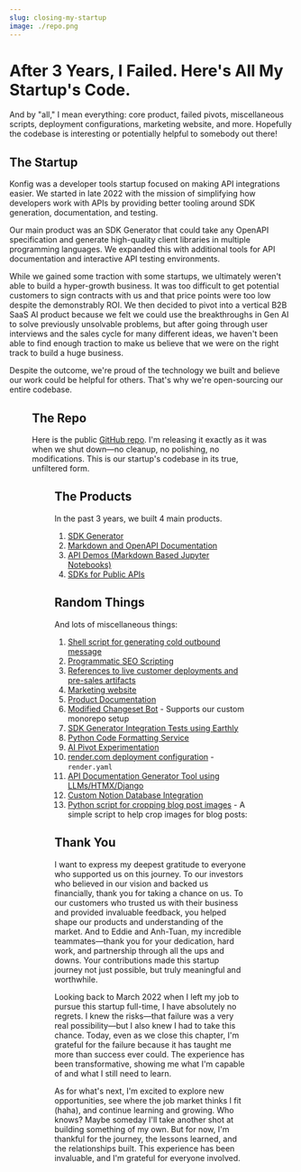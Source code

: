 ```yaml
---
slug: closing-my-startup
image: ./repo.png
---
```



# After 3 Years, I Failed. Here's All My Startup's Code.


And by "all," I mean everything: core product, failed pivots, miscellaneous
scripts, deployment configurations, marketing website, and more. Hopefully the
codebase is interesting or potentially helpful to somebody out there!

## The Startup

Konfig was a developer tools startup focused on making API integrations easier.
We started in late 2022 with the mission of simplifying how developers work with
APIs by providing better tooling around SDK generation, documentation, and
testing.

Our main product was an SDK Generator that could take any OpenAPI specification
and generate high-quality client libraries in multiple programming languages. We
expanded this with additional tools for API documentation and interactive API
testing environments.

While we gained some traction with some startups, we ultimately weren't able to
build a hyper-growth business. It was too difficult to get potential customers to
sign contracts with us and that price points were too low despite the
demonstrably ROI. We then decided to pivot into a vertical B2B SaaS AI product
because we felt we could use the breakthroughs in Gen AI to solve previously
unsolvable problems, but after going through user interviews and the sales cycle
for many different ideas, we haven't been able to find enough traction to make
us believe that we were on the right track to build a huge business.

Despite the outcome, we're proud of the technology we built and believe our work
could be helpful for others. That's why we're open-sourcing our entire codebase.

<Figure
  src={require("./landing.png").default}
  caption="The Konfig landing page"
/>

## The Repo

Here is the public [GitHub repo](https://github.com/konfig-dev/konfig). I'm releasing it exactly as it was when we shut down—no cleanup, no polishing, no modifications. This is our startup's codebase in its true, unfiltered form.

<Figure
  src={require("./repo.png").default}
  caption="The Konfig GitHub repository containing all our startup's code: the good, the bad, and the ugly."
/>

## The Products

In the past 3 years, we built 4 main products.

1. [SDK Generator](https://github.com/konfig-dev/konfig/tree/main/generator)
2. [Markdown and OpenAPI Documentation](https://github.com/konfig-dev/konfig/tree/main/generator/konfig-next-app)
3. [API Demos (Markdown Based Jupyter Notebooks)](https://github.com/konfig-dev/konfig/tree/main/generator/konfig-python-remote-code-executor)
4. [SDKs for Public APIs](https://github.com/konfig-dev/konfig/tree/main/sdks)

## Random Things

And lots of miscellaneous things:

1. [Shell script for generating cold outbound message](https://github.com/konfig-dev/konfig/blob/main/misc/sales/generate_message.sh)
2. [Programmatic SEO Scripting](https://github.com/konfig-dev/konfig/blob/main/sdks/scripts/generate-published.ts)
3. [References to live customer deployments and pre-sales artifacts](https://github.com/konfig-dev/konfig/tree/main/customers)
4. [Marketing website](https://github.com/konfig-dev/konfig/tree/main/konfigthis.com)
5. [Product Documentation](https://github.com/konfig-dev/konfig/tree/main/generator/konfig-docs)
6. [Modified Changeset Bot](https://github.com/konfig-dev/konfig/tree/main/generator/konfig-changeset-bot) - Supports our custom monorepo setup
7. [SDK Generator Integration Tests using Earthly](https://github.com/konfig-dev/konfig/tree/main/generator/konfig-integration-tests)
8. [Python Code Formatting Service](https://github.com/konfig-dev/konfig/tree/main/generator/konfig-python-formatter-server-blackd)
9. [AI Pivot Experimentation](https://github.com/konfig-dev/konfig/tree/main/misc/building_ai_applications)
10. [render.com deployment configuration](https://github.com/konfig-dev/konfig/blob/main/render.yaml) - `render.yaml`
11. [API Documentation Generator Tool using LLMs/HTMX/Django](https://github.com/konfig-dev/konfig/tree/main/enterprise)
12. [Custom Notion Database Integration](https://github.com/konfig-dev/konfig/blob/main/generator/konfig-dash/api/src/functions/sdkSignupForm/sdkSignupForm.ts)
13. [Python script for cropping blog post images](https://github.com/konfig-dev/konfig/blob/main/generator/konfig-docs/blog/2024/04/htmx-assets/slides/crop.py) - A simple script to help crop images for blog posts:


## Thank You

I want to express my deepest gratitude to everyone who supported us on this
journey. To our investors who believed in our vision and backed us financially,
thank you for taking a chance on us. To our customers who trusted us with their
business and provided invaluable feedback, you helped shape our products and
understanding of the market. And to Eddie and Anh-Tuan, my incredible
teammates—thank you for your dedication, hard work, and partnership through all
the ups and downs. Your contributions made this startup journey not just
possible, but truly meaningful and worthwhile.

Looking back to March 2022 when I left my job to pursue this startup full-time,
I have absolutely no regrets. I knew the risks—that failure was a very real
possibility—but I also knew I had to take this chance. Today, even as we close
this chapter, I'm grateful for the failure because it has taught me more than
success ever could. The experience has been transformative, showing me what I'm
capable of and what I still need to learn.

As for what's next, I'm excited to explore new opportunities, see where the job
market thinks I fit (haha), and continue learning and growing. Who knows? Maybe
someday I'll take another shot at building something of my own. But for now, I'm
thankful for the journey, the lessons learned, and the relationships built. This
experience has been invaluable, and I'm grateful for everyone involved.